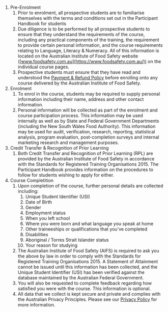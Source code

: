 1.  Pre-Enrolment
    1.  Prior to enrolment, all prospective students are to familiarise themselves with the terms and conditions set out in the Participant Handbook for students
    2.  Due diligence is to be performed by all prospective students to ensure that they understand the requirements of the course, including any practical components of the training, the requirement to provide certain personal information, and the course requirements relating to Language, Literacy & Numeracy. All of this information is located on the Australian Institute of Food Safety website ([www.foodsafety.com.au](https://www.foodsafety.com.au/)) on the individual course pages.
    3.  Prospective students must ensure that they have read and understood the [Payment & Refund Policy](https://www.foodsafety.com.au/legal/payment-policy) before enrolling onto any course delivered by the Australian Institute of Food Safety. 
2.  Enrolment
    1.  To enrol in the course, students may be required to supply personal information including their name, address and other contact information.
    2.  Personal information will be collected as part of the enrolment and course participation process. This information may be used internally as well as by State and Federal Government Departments (including the New South Wales Food Authority). This information may be used for audit, verification, research, reporting, statistical analysis, program evaluation, post-completion surveys and internal marketing research and management purposes.
3.  Credit Transfer & Recognition of Prior Learning
    1.  Both Credit Transfer and Recognition of Prior Learning (RPL) are provided by the Australian Institute of Food Safety in accordance with the Standards for Registered Training Organisations 2015. The Participant Handbook provides information on the procedures to follow for students wishing to apply for either.
4.  Course Completition
    1.  Upon completion of the course, further personal details are collected including: 
        1.  Unique Student Identifier (USI)
        2.  Date of Birth
        3.  Gender
        4.  Employment status
        5.  When you left school
        6.  Where you were born and what language you speak at home
        7.  Other traineeships or qualifications that you’ve completed
        8.  Disabilities
        9.  Aboriginal / Torres Strait Islander status
        10.  Your reason for studying
    2.  The Australian Institute of Food Safety (AIFS) is required to ask you the above by law in order to comply with the Standards for Registered Training Organisations 2015. A Statement of Attainment cannot be issued until this information has been collected, and the Unique Student Identifier (USI) has been verified against the database maintained by the Australian Federal Government.
    3.  You will also be requested to complete feedback regarding how satisfied you were with the course. This information is optional. 
    4.  All data that we collect is kept secure and private and complies with the Australian Privacy Principles. Please see our [Privacy Policy](https://www.foodsafety.com.au/legal/privacy-policy) for more information.